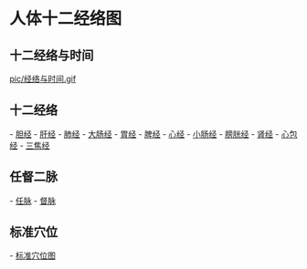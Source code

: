 = 人体十二经络图 =

== 十二经络与时间 ==
[[pic/经络与时间.gif]]

== 十二经络 ==
- [[胆经]]
- [[肝经]]
- [[肺经]]
- [[大肠经]]
- [[胃经]]
- [[脾经]]
- [[心经]]
- [[小肠经]]
- [[膀胱经]]
- [[肾经]]
- [[心包经]]
- [[三焦经]]

== 任督二脉 ==
- [[任脉]]
- [[督脉]]

== 标准穴位 ==
- [[标准穴位图]]

